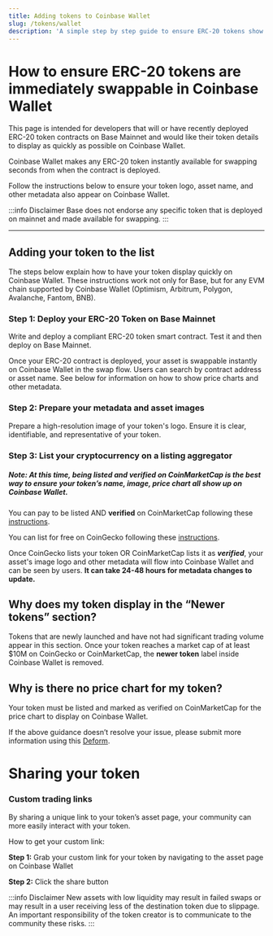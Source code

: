```yaml
---
title: Adding tokens to Coinbase Wallet
slug: /tokens/wallet
description: 'A simple step by step guide to ensure ERC-20 tokens show immediately on Coinbase Wallet once deployed.'
---
```



# How to ensure ERC-20 tokens are immediately swappable in Coinbase Wallet

This page is intended for developers that will or have recently deployed ERC-20 token contracts on Base Mainnet and would like their token details to display as quickly as possible on Coinbase Wallet.

Coinbase Wallet makes any ERC-20 token instantly available for swapping seconds from when the contract is deployed.

Follow the instructions below to ensure your token logo, asset name, and other metadata also appear on Coinbase Wallet.

:::info Disclaimer
Base does not endorse any specific token that is deployed on mainnet and made available for swapping.
:::

---

## Adding your token to the list

The steps below explain how to have your token display quickly on Coinbase Wallet. These instructions work not only for Base, but for any EVM chain supported by Coinbase Wallet (Optimism, Arbitrum, Polygon, Avalanche, Fantom, BNB).

### Step 1: Deploy your ERC-20 Token on Base Mainnet

Write and deploy a compliant ERC-20 token smart contract. Test it and then deploy on Base Mainnet.

Once your ERC-20 contract is deployed, your asset is swappable instantly on Coinbase Wallet in the swap flow. Users can search by contract address or asset name. See below for information on how to show price charts and other metadata.

### Step 2: Prepare your metadata and asset images

Prepare a high-resolution image of your token's logo. Ensure it is clear, identifiable, and representative of your token.

### Step 3: List your cryptocurrency on a listing aggregator
##### **Note:** At this time, being listed and verified on CoinMarketCap is the best way to ensure your token’s name, image, price chart all show up on Coinbase Wallet.

You can pay to be listed AND **verified** on CoinMarketCap following these [instructions](https://support.coinmarketcap.com/hc/en-us/articles/360043659351-Listings-Criteria).

You can list for free on CoinGecko following these [instructions](https://support.coingecko.com/hc/en-us/articles/7291312302617-How-to-list-new-cryptocurrencies-on-CoinGecko).

Once CoinGecko lists your token OR CoinMarketCap lists it as **_verified_**, your asset's image logo and other metadata will flow into Coinbase Wallet and can be seen by users. **It can take 24-48 hours for metadata changes to update.**

## Why does my token display in the “Newer tokens” section?

Tokens that are newly launched and have not had significant trading volume appear in this section. Once your token reaches a market cap of at least $10M on CoinGecko or CoinMarketCap, the **newer token** label inside Coinbase Wallet is removed.

## Why is there no price chart for my token?

Your token must be listed and marked as verified on CoinMarketCap for the price chart to display on Coinbase Wallet.

If the above guidance doesn’t resolve your issue, please submit more information using this [Deform](https://app.deform.cc/form/a331da5a-447b-43e8-b636-ea3b925e115a/).

# Sharing your token
### Custom trading links
By sharing a unique link to your token’s asset page, your community can more easily interact with your token.

How to get your custom link:

**Step 1:** Grab your custom link for your token by navigating to the asset page on Coinbase Wallet

**Step 2:** Click the share button

:::info Disclaimer
New assets with low liquidity may result in failed swaps or may result in a user receiving less of the destination token due to slippage. An important responsibility of the token creator is to communicate to the community these risks.
:::


<FeedbackWidget />
